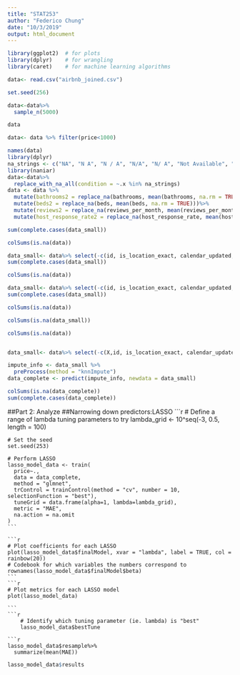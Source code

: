 ```yaml
---
title: "STAT253"
author: "Federico Chung"
date: "10/3/2019"
output: html_document
---
```


```r
library(ggplot2)  # for plots
library(dplyr)    # for wrangling
library(caret)    # for machine learning algorithms

```


```r
data<- read.csv("airbnb_joined.csv")

```

```r
set.seed(256)

data<-data%>%
  sample_n(5000)

data

data<- data %>% filter(price<1000)

```


```r
names(data)
library(dplyr)
na_strings <- c("NA", "N A", "N / A", "N/A", "N/ A", "Not Available", "NOt available")
library(naniar)
data<-data%>%
  replace_with_na_all(condition = ~.x %in% na_strings)
data <- data %>%
  mutate(bathrooms2 = replace_na(bathrooms, mean(bathrooms, na.rm = TRUE)))%>%
  mutate(beds2 = replace_na(beds, mean(beds, na.rm = TRUE)))%>%
  mutate(reviews2 = replace_na(reviews_per_month, mean(reviews_per_month, na.rm = TRUE)))%>%
  mutate(host_response_rate2 = replace_na(host_response_rate, mean(host_response_rate, na.rm = TRUE)))
```


```r
sum(complete.cases(data_small))

colSums(is.na(data))
```

```r
data_small<- data%>% select(-c(id, is_location_exact, calendar_updated, latitude, longitude, square_feet))
sum(complete.cases(data_small))

colSums(is.na(data))

```

```r
data_small<- data%>% select(-c(id, is_location_exact, calendar_updated, latitude, longitude, square_feet))
sum(complete.cases(data_small))

colSums(is.na(data))

colSums(is.na(data_small))

```


```r
colSums(is.na(data))


data_small<- data%>% select(-c(X,id, is_location_exact, calendar_updated, latitude, longitude, square_feet))

```



```r
impute_info <- data_small %>%
  preProcess(method = "knnImpute")
data_complete <- predict(impute_info, newdata = data_small) 

```

```r
colSums(is.na(data_complete))
sum(complete.cases(data_complete))
```

##Part 2: Analyze
##Narrowing down predictors:LASSO
    ```r
    # Define a range of lambda tuning parameters to try
    lambda_grid <- 10^seq(-3, 0.5, length = 100)

    # Set the seed
    set.seed(253)

    # Perform LASSO
    lasso_model_data <- train(
      price~.,
      data = data_complete,
      method = "glmnet",
      trControl = trainControl(method = "cv", number = 10, selectionFunction = "best"),
      tuneGrid = data.frame(alpha=1, lambda=lambda_grid),
      metric = "MAE",
      na.action = na.omit
    )
    ```
    
    ```r
    # Plot coefficients for each LASSO
    plot(lasso_model_data$finalModel, xvar = "lambda", label = TRUE, col = rainbow(20))
    # Codebook for which variables the numbers correspond to
    rownames(lasso_model_data$finalModel$beta)
    ```   
    ```r
    # Plot metrics for each LASSO model
    plot(lasso_model_data)
    
    ```   
    ```r
        # Identify which tuning parameter (ie. lambda) is "best" 
        lasso_model_data$bestTune
    
```    
```r
lasso_model_data$resample%>%
  summarize(mean(MAE))
```





```r
lasso_model_data$results
```
